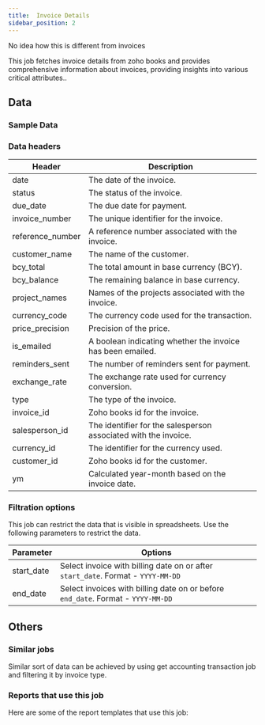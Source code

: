 ```yaml
---
title:  Invoice Details
sidebar_position: 2
---
```


No idea how this is different from invoices

This job fetches invoice details from zoho books and provides comprehensive information about invoices, providing insights into various critical attributes.. 

<AddJob
  template="gsheet_zoho_books_db_get_invoice_details"
/>

## Data

### Sample Data

<Gsheet
  src="https://docs.google.com/spreadsheets/d/1-gX-uq5YrTW-6gQJYM-mNXitEOfJLTiQCvPtV8CR1Yc/edit#gid=858454348"
/>

### Data headers

| Header            | Description                                               |
|-------------------|-----------------------------------------------------------|
| date              | The date of the invoice.                                   |
| status            | The status of the invoice.                                 |
| due_date          | The due date for payment.                                  |
| invoice_number    | The unique identifier for the invoice.                     |
| reference_number  | A reference number associated with the invoice.            |
| customer_name     | The name of the customer.                                  |
| bcy_total         | The total amount in base currency (BCY).                  |
| bcy_balance       | The remaining balance in base currency.                   |
| project_names     | Names of the projects associated with the invoice.        |
| currency_code     | The currency code used for the transaction.               |
| price_precision   | Precision of the price.                                   |
| is_emailed        | A boolean indicating whether the invoice has been emailed.|
| reminders_sent    | The number of reminders sent for payment.                 |
| exchange_rate     | The exchange rate used for currency conversion.           |
| type              | The type of the invoice.                                   |
| invoice_id        | Zoho books id for the invoice.                    |
| salesperson_id    | The identifier for the salesperson associated with the invoice. |
| currency_id       | The identifier for the currency used.                     |
| customer_id       | Zoho books id for the customer.                   |
| ym                | Calculated year-month based on the invoice date.          |



### Filtration options

This job can restrict the data that is visible in spreadsheets. Use the following parameters to restrict the data.

| Parameter | Options |
|----|----|
| start_date | Select invoice with billing date on or after `start_date`. Format - `YYYY-MM-DD` |
| end_date | Select invoices with billing date on or before `end_date`. Format - `YYYY-MM-DD` |


## Others

### Similar jobs

Similar sort of data can be achieved by using get accounting transaction job and filtering it by invoice type. 

### Reports that use this job

Here are some of the report templates that use this job: 
